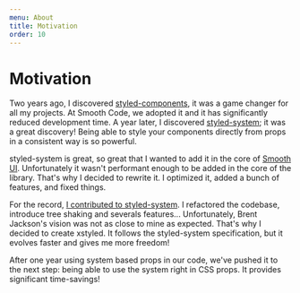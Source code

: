 ```yaml
---
menu: About
title: Motivation
order: 10
---
```


# Motivation

Two years ago, I discovered [styled-components](https://styled-components.com), it was a game changer for all my projects. At Smooth Code, we adopted it and it has significantly reduced development time. A year later, I discovered [styled-system](https://github.com/styled-system/styled-system); it was a great discovery! Being able to style your components directly from props in a consistent way is so powerful.

styled-system is great, so great that I wanted to add it in the core of [Smooth UI](https://smooth-ui.smooth-code.com). Unfortunately it wasn't performant enough to be added in the core of the library. That's why I decided to rewrite it. I optimized it, added a bunch of features, and fixed things.

For the record, [I contributed to styled-system](https://github.com/styled-system/styled-system/pull/479). I refactored the codebase, introduce tree shaking and severals features... Unfortunately, Brent Jackson's vision was not as close to mine as expected. That's why I decided to create xstyled. It follows the styled-system specification, but it evolves faster and gives me more freedom!

After one year using system based props in our code, we've pushed it to the next step: being able to use the system right in CSS props. It provides significant time-savings!

